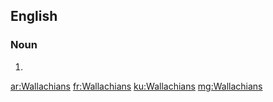 ==English==

===Noun===
{{head|en|plural}}

# {{plural of|Wallachian|lang=en}}

[[ar:Wallachians]]
[[fr:Wallachians]]
[[ku:Wallachians]]
[[mg:Wallachians]]